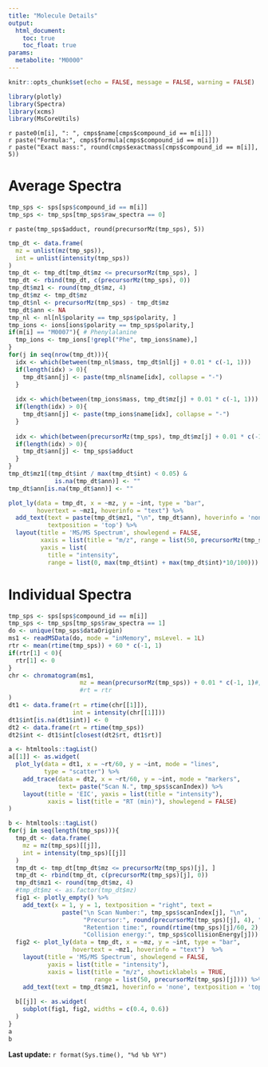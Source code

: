 ```yaml
---
title: "Molecule Details"
output: 
  html_document:
    toc: true
    toc_float: true
params:
  metabolite: "M0000"
---
```


```r
knitr::opts_chunk$set(echo = FALSE, message = FALSE, warning = FALSE)
```

```r
library(plotly)
library(Spectra)
library(xcms)
library(MsCoreUtils)
```


`r paste0(m[i], ": ", cmps$name[cmps$compound_id == m[i]])`  
`r paste("Formula:", cmps$formula[cmps$compound_id == m[i]])`  
`r paste("Exact mass:", round(cmps$exactmass[cmps$compound_id == m[i]], 5))`    


# Average Spectra

```r
tmp_sps <- sps[sps$compound_id == m[i]]
tmp_sps <- tmp_sps[tmp_sps$raw_spectra == 0]
```

`r paste(tmp_sps$adduct, round(precursorMz(tmp_sps), 5))`

```r
tmp_dt <- data.frame(
  mz = unlist(mz(tmp_sps)),
  int = unlist(intensity(tmp_sps))
)
tmp_dt <- tmp_dt[tmp_dt$mz <= precursorMz(tmp_sps), ]
tmp_dt <- rbind(tmp_dt, c(precursorMz(tmp_sps), 0))
tmp_dt$mz1 <- round(tmp_dt$mz, 4)
tmp_dt$mz <- tmp_dt$mz
tmp_dt$nl <- precursorMz(tmp_sps) - tmp_dt$mz
tmp_dt$ann <- NA
tmp_nl <- nl[nl$polarity == tmp_sps$polarity, ]
tmp_ions <- ions[ions$polarity == tmp_sps$polarity,]
if(m[i] == "M0007"){ # Phenylalanine
  tmp_ions <- tmp_ions[!grepl("Phe", tmp_ions$name),]
} 
for(j in seq(nrow(tmp_dt))){
  idx <- which(between(tmp_nl$mass, tmp_dt$nl[j] + 0.01 * c(-1, 1)))
  if(length(idx) > 0){
    tmp_dt$ann[j] <- paste(tmp_nl$name[idx], collapse = "-")
  }
  
  idx <- which(between(tmp_ions$mass, tmp_dt$mz[j] + 0.01 * c(-1, 1)))
  if(length(idx) > 0){
    tmp_dt$ann[j] <- paste(tmp_ions$name[idx], collapse = "-")
  }
  
  idx <- which(between(precursorMz(tmp_sps), tmp_dt$mz[j] + 0.01 * c(-1, 1)))
  if(length(idx) > 0){
    tmp_dt$ann[j] <- tmp_sps$adduct
  }
}
tmp_dt$mz1[(tmp_dt$int / max(tmp_dt$int) < 0.05) &
             is.na(tmp_dt$ann)] <- ""
tmp_dt$ann[is.na(tmp_dt$ann)] <- ""

plot_ly(data = tmp_dt, x = ~mz, y = ~int, type = "bar", 
        hovertext = ~mz1, hoverinfo = "text") %>% 
  add_text(text = paste(tmp_dt$mz1, "\n", tmp_dt$ann), hoverinfo = 'none', 
           textposition = 'top') %>% 
  layout(title = 'MS/MS Spectrum', showlegend = FALSE,
         xaxis = list(title = "m/z", range = list(50, precursorMz(tmp_sps))), 
         yaxis = list(
           title = "intensity", 
           range = list(0, max(tmp_dt$int) + max(tmp_dt$int)*10/100)))
```


# Individual Spectra


```r
tmp_sps <- sps[sps$compound_id == m[i]]
tmp_sps <- tmp_sps[tmp_sps$raw_spectra == 1]
do <- unique(tmp_sps$dataOrigin)
ms1 <- readMSData(do, mode = "inMemory", msLevel. = 1L)
rtr <- mean(rtime(tmp_sps)) + 60 * c(-1, 1)
if(rtr[1] < 0){
  rtr[1] <- 0
}
chr <- chromatogram(ms1,
                    mz = mean(precursorMz(tmp_sps)) + 0.01 * c(-1, 1)#,
                    #rt = rtr
)
dt1 <- data.frame(rt = rtime(chr[[1]]), 
                  int = intensity(chr[[1]]))
dt1$int[is.na(dt1$int)] <- 0
dt2 <- data.frame(rt = rtime(tmp_sps))
dt2$int <- dt1$int[closest(dt2$rt, dt1$rt)]

a <- htmltools::tagList()
a[[1]] <- as.widget(
  plot_ly(data = dt1, x = ~rt/60, y = ~int, mode = "lines", 
          type = "scatter") %>% 
    add_trace(data = dt2, x = ~rt/60, y = ~int, mode = "markers", 
              text= paste("Scan N.", tmp_sps$scanIndex)) %>% 
    layout(title = 'EIC', yaxis = list(title = "intensity"), 
           xaxis = list(title = "RT (min)"), showlegend = FALSE)
)

b <- htmltools::tagList()
for(j in seq(length(tmp_sps))){
  tmp_dt <- data.frame(
    mz = mz(tmp_sps)[[j]],
    int = intensity(tmp_sps)[[j]]
  )
  tmp_dt <- tmp_dt[tmp_dt$mz <= precursorMz(tmp_sps)[j], ]
  tmp_dt <- rbind(tmp_dt, c(precursorMz(tmp_sps)[j], 0))
  tmp_dt$mz1 <- round(tmp_dt$mz, 4)
  #tmp_dt$mz <- as.factor(tmp_dt$mz)
  fig1 <- plotly_empty() %>% 
    add_text(x = 1, y = 1, textposition = "right", text = 
               paste("\n Scan Number:", tmp_sps$scanIndex[j], "\n",
                     "Precursor:", round(precursorMz(tmp_sps)[j], 4), "\n",
                     "Retention time:", round(rtime(tmp_sps)[j]/60, 2), "\n",
                     "Collision energy:", tmp_sps$collisionEnergy[j]))
  fig2 <- plot_ly(data = tmp_dt, x = ~mz, y = ~int, type = "bar", 
                  hovertext = ~mz1, hoverinfo = "text")  %>% 
    layout(title = 'MS/MS Spectrum', showlegend = FALSE, 
           yaxis = list(title = "intensity"), 
           xaxis = list(title = "m/z", showticklabels = TRUE, 
                        range = list(50, precursorMz(tmp_sps)[j]))) %>% 
    add_text(text = tmp_dt$mz1, hoverinfo = 'none', textposition = 'top')
  
  b[[j]] <- as.widget(
    subplot(fig1, fig2, widths = c(0.4, 0.6))
  )
}
a
b
```


**Last update:** `r format(Sys.time(), "%d %b %Y")`
